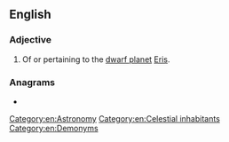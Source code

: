 ==English==

===Adjective===
{{en-adj}}

# Of or pertaining to the [[dwarf planet]] [[Eris]].

===Anagrams===
* {{anagrams|en|denarii}}

[[Category:en:Astronomy]]
[[Category:en:Celestial inhabitants]]
[[Category:en:Demonyms]]
